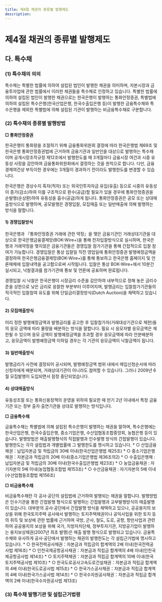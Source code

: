 ```yaml
---
title: 제4절 채권의 종류별 발행제도
description: 
---
```


# 제4절 채권의 종류별 발행제도

## 다. 특수채

### (1) 특수채의 의의

특수채는 특별한 법률에 의하여 설립된 법인이 발행한 채권을 의미하며, 자본시장과 금융투자업에 관한 법률에서 이러한 채권들을 특수채로 인정하고 있습니다. 특별한 법률에 의하여 설립된 법인이 발행한 채권으로는 한국은행이 발행하는 통화안정증권, 특별법에 의하여 설립된 특수은행(한국산업은행, 한국수출입은행 등)이 발행한 금융특수채와 특수은행을 제외한 특별법에 의해 설립된 기관이 발행하는 비금융특수채로 구분합니다. 

### (2) 특수채의 종류별 발행방법

**□ 통화안정증권**

한국은행이 통화량을 조절하기 위해 금융통화위원회 결정에 따라 한국은행법 제69조 및 한국은행 통화안정증권법에 근거하여 금융기관과 일반인을 대상으로 발행하는 특수채이며 공개시장조작규정 제12조에서 발행한도를 매 3개월마다 금융시장 여건과 시중 유동성 사정을 감안하여 금융통화위원회에서 결정하는 것을 원칙으로 합니다. 다만, 금융경제여건상 부득이한 경우에는 3개월이 경과하기 전이라도 발행한도<GTooltipIcon desc="발행한도의 변천 : 통화량(M1)의 30%이내(1978년 1월) → 40%이내(1980년 9월) → 총통화(M2)의 15%이내(1981년 11월) → 25%이내(1983년 12월) → 35%이내(1988년 1월) → 50%이내(1988년 8월) → 3개월단위 금융통화위원회에서 결정(2007년 11월)" severity="info"/>를 변경할 수 있습니다.

한국은행은 경상수지 흑자(적자) 또는 외국인투자자금 유입(유출) 등으로 시중의 유동성이 증가(감소)하여 이를 구조적으로 환수(공급)할 필요가 있을 경우에 통화안정증권을 순발행(순상환)하여 유동성을 흡수(공급)하게 됩니다. 통화안정증권은 공모 또는 상대매출방식으로 발행하며, 공모발행은 경쟁입찰, 모집매출 또는 일반매출에 의해 발행하는 방식을 말합니다.

#### 1) 경쟁입찰방식

한국은행과 『통화안정증권 거래에 관한 약정』을 맺은 금융기관인 거래상대기관<GTooltipIcon desc="한국은행이 재무건전성 등 선정요건을 충족하는 금융기관 중에서 공개시장조작 거래 참여 실적, 통화안정증권 거래실적 및 공개시장조작 관련 업무협조도 등을 감안하여 매년 거래대상기관을 선정" severity="info"/>을 대상으로 한국은행금융결제망(BOK-Wire+)을 통해 전자입찰방식으로 실시하며, 한국은행과 거래약정을 맺지않은 금융기관들은 경쟁입찰 참가기관을 통해 간접적으로 입찰 참여가 가능합니다. 경쟁입찰은 통상 입찰일 직전 영업일에 통화안정증권 발행예정금액을 결정하여 한국은행금융결제망(BOK-Wire+)를 통해 통보하고 한국은행 홈페이지 및 언론매체에 입찰내역을 공고함으로써 시작됩니다. 입찰은 통상 BOK-Wire+에서 10분간 실시되고, 낙찰결과를 참가기관에 통보 및 언론에 공표하며 완료됩니다.

경쟁입찰 시 낙찰은 한국은행이 시장금리 수준을 감안하여 내부적으로 정해 놓은 금리수준을 상한으로 낮은 금리로 응찰한 부분부터 이루어지며, 발행금리는 입찰참가기관들의 적극적인 입찰참여 유도를 위해 단일금리결정방식(Dutch Auction)<GTooltipIcon desc="단일금리결정방식이란 매입기관에게 유리하도록 낙찰자가 제시한 금리 중 최고금리를 모든 입찰자에게 똑같이 적용하는 방식으로 복수금리결정 방식과 대조됨. 반면, 복수금리결정방식이란 낙찰자가 입찰 시 제시한 금리(가격) 중 가장 낮은 금리(가장 높은 가격)를 제시한 입찰자 순으로 각각을 낙찰금리로 하여 낙찰시키는 방식으로, 가장 낮은 금리로 국채 입찰에 응찰한 기관이 성공적으로 인수할 수 있지만 인수가격면에서 여타 낙찰기관보다 손해를 보는 현상(winner's curse)이 있어 응찰기관이 적극적으로 입찰에 참가하지 않는 경향이 있음" severity="info"/>을 채택하고 있습니다.

#### 2) 모집매출방식

미리 정한 발행예정금액과 발행금리를 공고한 후 입찰참가자(거래대상기관으로 제한)들의 응모 금액에 따라 물량을 배분하는 방식을 말합니다. 필요 시 응모자별 응모금액은 제한될 수 있으며 응모 금액이 발행예정금액을 초과할 경우 응모금액에 따라 안분배분하고, 응모금액이 발행예정금액 이하일 경우는 각 기관의 응모금액이 낙찰금액이 됩니다.

#### 3) 일반매출방식

발행금리가 사전에 결정되어 공시되며, 발행예정금액 범위 내에서 매입신청순서에 따라 신청자에게 배분되며, 거래상대기관이 아니라도 참여할 수 있습니다. 그러나 2009년 6월 모집발행이 도입되면서 잠정 중단되었습니다.

#### 4) 상대매출방식

유동성조절 또는 통화신용정책의 운영을 위하여 필요한 때 만기 2년 이내에서 특정 금융기관 또는 정부 출자·출연기관을 상대로 발행하는 방식입니다.

<GCenterImg src="/bm/240_18_tab.jpg" caption="통화안정증권 발행조건" />

**□ 금융특수채**

금융특수채는 특별법에 의해 설립된 특수은행이 발행하는 채권을 말하며, 특수은행에는 한국산업은행, 한국수출입은행, 중소기업은행, 수산업협동조합중앙회, 농협은행 등이 있습니다. 발행방법은 매출발행형식의 직접발행<GTooltipIcon desc="매출발행：발행법인이 채권의 발행금액을 미리 확정하지 않고 매출기간을 정하여 그 매출기간 중에 불특정 다수인을 상대로 매출한 금액을 발행총액으로 하는 방식. 창구에서 월중 계속 매출하고 월중 매출된 물량을 한 종목으로 통합하여 특정일(예：산업금융채권 매월 말일, 중금채 매월 28일)에 발행함" severity="info"/>과 인수발행 방식의 간접발행이 있습니다. 발행한도는 각각 설립법과 개별법률에 그 발행한도를 명시하고 있습니다.
    * ○ 산업금융채권：납입자본금 및 적립금의 30배 이내(한국산업은행법 제25조)
    * ○ 중소기업은행채권：자본금과 적립금의 20배 이내(중소기업은행법 제36조의2)
    * ○ 수출입은행채 : 납입자본금 및 적립금의 30배 이내(한국수출입은행법 제23조)
    * ○ 농업금융채권 : 자기자본의 5배 이내(농업협동조합법 제153조)
    * ○ 수산금융채권 : 자기자본의 5배 이내(수산업협동조합법 제156조)

**□ 비금융특수채**

비금융특수채란 각 공사·공단의 설립법에 근거하여 발행되는 채권을 말합니다. 발행방법은 인수기관을 통한 간접발행 형식으로 발행하는 간접발행과 교부발행방식의 매출발행이 있습니다. 대부분의 공사·공단에서 간접발행 방식을 채택하고 있으나, 공공용지의 보상을 위해 한국토지주택 공사에서 발행하는 토지주택채권이나 공익사업을 위한 토지 등의 취득 및 보상에 관한 법률에 근거하여 국방, 군사, 철도, 도로, 공항, 항만사업과 관련하여 공공용지의 보상을 위해 국가, 지방자치단체, 정부투자기관, 지방공기업이 발행하는 용지보상채권<GTooltipIcon desc="2009년 2월 자본시장과 금융투자업에 관한 법률이 시행되면서, 지방공기업이 발행하는 채권이 회사채로 변경되었다가 2014년 6월에 지방공기업법이 일부 개정되어 이후에 발행하는 채권에 대하여 특수채증권이 되었음" severity="info"/>(2007년 최초 발행)은 매출 발행 형식으로 발행되고 있습니다. 금융특수채와 유사하게 공사·공단에서 발행하는 채권의 발행한도는 각 설립근거법에 명시하고 있습니다.
    * ○ 한국전력공사채권：자본금과 적립금의 합계액의 2배 이내(한국전력공사법 제16조)
    * ○ 인천국제공항공사채권：자본금과 적립금 합계액의 4배 이내(인천국제공항공사법 제14조)
    * ○ 토지주택채권：자본금과 적립금 합계액의 10배 이내(한국토지주택공사법 제10조)
    * ○ 한국도로공사고속도로건설채권：자본금과 적립금 합계액의 4배 이내(한국도로공사법 제15조)
    * ○ 한국가스공사채권：자본금과 적립금 합계액의 4배 이내(한국가스공사법 제14조)
    * ○ 한국수자원공사채권：자본금과 적립금 합계액의 2배 이내(한국수자원공사법 제13조)

### (3) 특수채 발행기관 및 설립근거법령

<GCenterImg src="/bm/240_19_tab.jpg" caption="주요 특수채 발행기관 및 기관별 설립근거법" />
